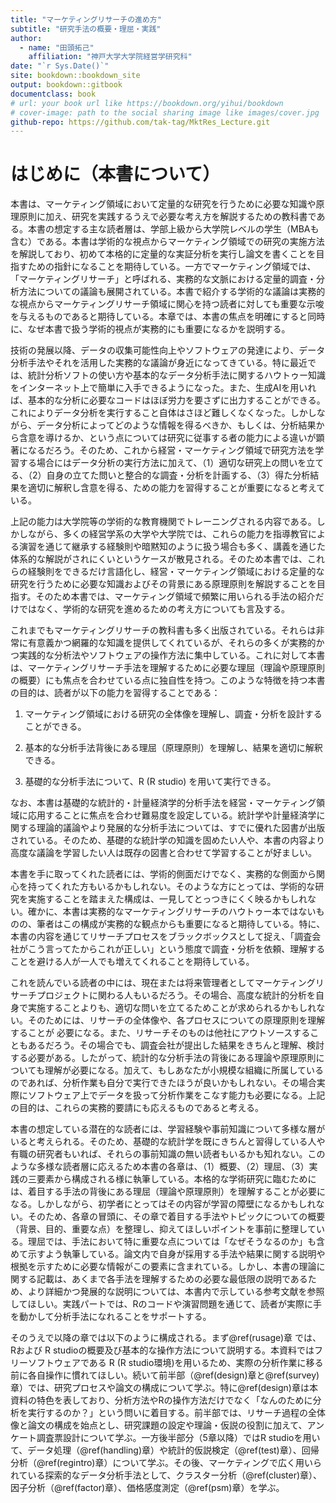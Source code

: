 ```yaml
--- 
title: "マーケティングリサーチの進め方"
subtitle: "研究手法の概要・理屈・実践"
author: 
  - name: "田頭拓己"
    affiliation: "神戸大学大学院経営学研究科"
date: "`r Sys.Date()`"
site: bookdown::bookdown_site
output: bookdown::gitbook
documentclass: book
# url: your book url like https://bookdown.org/yihui/bookdown
# cover-image: path to the social sharing image like images/cover.jpg
github-repo: https://github.com/tak-tag/MktRes_Lecture.git
---
```

# はじめに（本書について）

本書は、マーケティング領域において定量的な研究を行うために必要な知識や原理原則に加え、研究を実践するうえで必要な考え方を解説するための教科書である。本書の想定する主な読者層は、学部上級から大学院レベルの学生（MBAも含む）である。本書は学術的な視点からマーケティング領域での研究の実施方法を解説しており、初めて本格的に定量的な実証分析を実行し論文を書くことを目指すための指針になることを期待している。一方でマーケティング領域では、「マーケティングリサーチ」と呼ばれる、実務的な文脈における定量的調査・分析方法についての議論も展開されている。本書で紹介する学術的な議論は実務的な視点からマーケティングリサーチ領域に関心を持つ読者に対しても重要な示唆を与えるものであると期待している。本章では、本書の焦点を明確にすると同時に、なぜ本書で扱う学術的視点が実務的にも重要になるかを説明する。

技術の発展以降、データの収集可能性向上やソフトウェアの発達により、データ分析手法やそれを活用した実務的な議論が身近になってきている。特に最近では、統計分析ソフトの使い方や基本的なデータ分析手法に関するハウトゥー知識をインターネット上で簡単に入手できるようになった。また、生成AIを用いれば、基本的な分析に必要なコードはほぼ労力を要さずに出力することができる。これによりデータ分析を実行すること自体はさほど難しくなくなった。しかしながら、データ分析によってどのような情報を得るべきか、もしくは、分析結果から含意を導けるか、という点については研究に従事する者の能力による違いが顕著になるだろう。そのため、これから経営・マーケティング領域で研究方法を学習する場合にはデータ分析の実行方法に加えて、（1）適切な研究上の問いを立てる、（2）自身の立てた問いと整合的な調査・分析を計画する、（3）得た分析結果を適切に解釈し含意を得る、ための能力を習得することが重要になると考えている。

上記の能力は大学院等の学術的な教育機関でトレーニングされる内容である。しかしながら、多くの経営学系の大学や大学院では、これらの能力を指導教官による演習を通じて継承する経験則や暗黙知のように扱う場合も多く、講義を通じた体系的な解説がされにくいというケースが散見される。そのため本書では、これらの経験則をできるだけ言語化し、経営・マーケティング領域における定量的な研究を行うために必要な知識およびその背景にある原理原則を解説することを目指す。そのため本書では、マーケティング領域で頻繁に用いられる手法の紹介だけではなく、学術的な研究を進めるための考え方についても言及する。

これまでもマーケティングリサーチの教科書も多く出版されている。それらは非常に有意義かつ網羅的な知識を提供してくれているが、それらの多くが実務的かつ実践的な分析法やソフトウェアの操作方法に集中している。これに対して本書は、マーケティングリサーチ手法を理解するために必要な理屈（理論や原理原則の概要）にも焦点を合わせている点に独自性を持つ。このような特徴を持つ本書の目的は、読者が以下の能力を習得することである：

1.  マーケティング領域における研究の全体像を理解し、調査・分析を設計することができる。

2.  基本的な分析手法背後にある理屈（原理原則）を理解し、結果を適切に解釈できる。

3.  基礎的な分析手法について、R (R studio) を用いて実行できる。

なお、本書は基礎的な統計的・計量経済学的分析手法を経営・マーケティング領域に応用することに焦点を合わせ難易度を設定している。統計学や計量経済学に関する理論的議論やより発展的な分析手法については、すでに優れた図書が出版されている。そのため、基礎的な統計学の知識を固めたい人や、本書の内容より高度な議論を学習したい人は既存の図書と合わせて学習することが好ましい。

本書を手に取ってくれた読者には、学術的側面だけでなく、実務的な側面から関心を持ってくれた方もいるかもしれない。そのような方にとっては、学術的な研究を実施することを踏まえた構成は、一見してとっつきにくく映るかもしれない。確かに、本書は実務的なマーケティングリサーチのハウトゥー本ではないものの、筆者はこの構成が実務的な観点からも重要になると期待している。特に、本書の内容を通じてリサーチプロセスをブラックボックスとして捉え、「調査会社がこう言ってたからこれが正しい」という態度で調査・分析を依頼、理解することを避ける人が一人でも増えてくれることを期待している。

これを読んでいる読者の中には、現在または将来管理者としてマーケティングリサーチプロジェクトに関わる人もいるだろう。その場合、高度な統計的分析を自身で実施することよりも、適切な問いを立てるためことが求められるかもしれない。そのためには、リサーチの全体像や、各プロセスについての原理原則を理解することが
必要になる。また、リサーチそのものは他社にアウトソースすることもあるだろう。その場合でも、調査会社が提出した結果をきちんと理解、検討する必要がある。したがって、統計的な分析手法の背後にある理論や原理原則についても理解が必要になる。加えて、もしあなたが小規模な組織に所属しているのであれば、分析作業も自分で実行できたほうが良いかもしれない。その場合実際にソフトウェア上でデータを扱って分析作業をこなす能力も必要になる。上記の目的は、これらの実務的要請にも応えるものであると考える。

本書の想定している潜在的な読者には、学習経験や事前知識について多様な層がいると考えられる。そのため、基礎的な統計学を既にきちんと習得している人や有職の研究者もいれば、それらの事前知識の無い読者もいるかも知れない。このような多様な読者層に応えるため本書の各章は、（1）概要、（2）理屈、（3）実践の三要素から構成される様に執筆している。本格的な学術研究に臨むためには、着目する手法の背後にある理屈（理論や原理原則）を理解することが必要になる。しかしながら、初学者にとってはその内容が学習の障壁になるかもしれない。そのため、各章の冒頭に、その章で着目する手法やトピックについての概要（背景、目的、重要な点）を整理し、抑えてほしいポイントを事前に整理している。理屈では、手法において特に重要な点については「なぜそうなるのか」も含めて示すよう執筆している。論文内で自身が採用する手法や結果に関する説明や根拠を示すために必要な情報がこの要素に含まれている。しかし、本書の理論に関する記載は、あくまで各手法を理解するための必要な最低限の説明であるため、より詳細かつ発展的な説明については、本書内で示している参考文献を参照してほしい。実践パートでは、Rのコードや演習問題を通じて、読者が実際に手を動かして分析手法になれることをサポートする。

そのうえで以降の章では以下のように構成される。まず\@ref(rusage)章 では、Rおよび R studioの概要及び基本的な操作方法について説明する。本資料ではフリーソフトウェアである R (R studio環境)を用いるため、実際の分析作業に移る前に各自操作に慣れてほしい。続いて前半部（\@ref(design)章と\@ref(survey)章）では、研究プロセスや論文の構成について学ぶ。特に\@ref(design)章は本資料の特色を表しており、分析方法やRの操作方法だけでなく「なんのために分析を実行するのか？」という問いに着目する。前半部では、リサーチ過程の全体像と論文の構成を始点とし、研究課題の設定や理論・仮説の役割に加えて、アンケート調査票設計について学ぶ。一方後半部分（5章以降）ではR studioを用いて、データ処理（\@ref(handling)章）や統計的仮説検定（\@ref(test)章）、回帰分析（\@ref(regintro)章）について学ぶ。その後、マーケティングで広く用いられている探索的なデータ分析手法として、クラスター分析（\@ref(cluster)章）、因子分析（\@ref(factor)章）、価格感度測定（\@ref(psm)章）を学ぶ。
